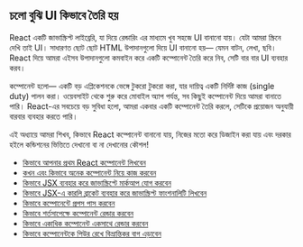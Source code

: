 ## চলো বুঝি UI কিভাবে তৈরি হয়

React একটি জাভাস্ক্রিপ্ট লাইব্রেরি, যা দিয়ে রেন্ডারিং এর মাধ্যমে খুব সহজে UI বানানো যায়। যেটা আমরা স্ক্রিনে দেখি তাই UI। সাধারণত ছোট ছোট HTML উপাদানগুলো দিয়ে UI বানানো হয়— যেমন বাটন, লেখা, ছবি। React দিয়ে আমরা এইসব উপাদানগুলো কমবাইন করে একটি কম্পোনেন্ট তৈরি করে নিব, সেটি বার বার UI ব্যবহার করব।

কম্পোনেন্ট হলো— একটি বড় এপ্লিকেশনকে ভেঙ্গে টুকরো টুকরো করা, যার দায়িত্ব একটি নির্দিষ্ট কাজ (single duty) পালন করা। ওয়েবসাইট থেকে শুরু করে মোবাইল অ্যাপ পর্যন্ত, সব কিছুই কম্পোনেন্ট দিয়ে আমরা বানাতে পারি। React-এর সবচেয়ে বড় সুবিধা হলো, আমরা একবার একটি কম্পোনেন্ট তৈরি করলে, সেটিকে প্রয়োজন অনুযায়ী বারবার ব্যবহার করতে পারি।

এই অধ্যায়ে আমরা শিখব, কিভাবে React কম্পোনেন্ট বানানো যায়, নিজের মতো করে ডিজাইন করা যায় এবং দরকার হইলে কন্ডিশনের ভিত্তিতে দেখানো বা না দেখানোর কৌশল!

- [কিভাবে আপনার প্রথম React কম্পোনেন্ট লিখবেন](/chapter-1-describing-the-ui/first-component)
- [কখন এবং কিভাবে অনেক কম্পোনেন্ট নিয়ে কাজ করবেন](/chapter-1-describing-the-ui/importing-exporting-component)
- [কিভাবে JSX ব্যবহার করে জাভাস্ক্রিপ্টে মার্কআপ যোগ করবেন](/chapter-1-describing-the-ui/writting-markup-with-jsx)
- [কিভাবে JSX-এ কারলি ব্রাকেট ব্যবহার করে জাভাস্ক্রিপ্ট ফাংশনালিটি লিখবেন](/chapter-1-describing-the-ui/javascript-in-jsx-using-curly-brackets)
- [কিভাবে কম্পোনেন্টে প্রপস পাস করবেন](/chapter-1-describing-the-ui/passing-props-to-a-component)
- [কিভাবে শর্তসাপেক্ষে কম্পোনেন্ট রেন্ডার করবেন](/chapter-1-describing-the-ui/conditional-rendering)
- [কিভাবে একাধিক কম্পোনেন্ট একসাথে রেন্ডার করবেন](/chapter-1-describing-the-ui/rendering-lists)
- [কিভাবে কম্পোনেন্টকে পিউর রেখে বিভ্রান্তিকর বাগ এড়াবেন](/chapter-1-describing-the-ui/keeping-components-pure)
